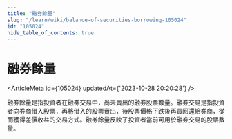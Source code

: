 ```yaml
---
title: "融券餘量"
slug: "/learn/wiki/balance-of-securities-borrowing-105024"
id: "105024"
hide_table_of_contents: true
---
```



# 融券餘量

<ArticleMeta id={105024} updatedAt={'2023-10-28 20:20:28'} />
<div className='border-solid border-b border-t-0 my-4 border-[var(--ifm-color-gray-300)]' />

融券餘量是指投資者在融券交易中，尚未賣出的融券股票數量。融券交易是指投資者向券商借入股票，再將借入的股票賣出，待股票價格下跌後再買回還給券商，從而獲得差價收益的交易方式。融券餘量反映了投資者當前可用於融券交易的股票數量。
